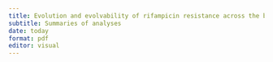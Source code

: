 ```yaml
---
title: Evolution and evolvability of rifampicin resistance across the bacterial tree of life
subtitle: Summaries of analyses
date: today
format: pdf
editor: visual
---
```

